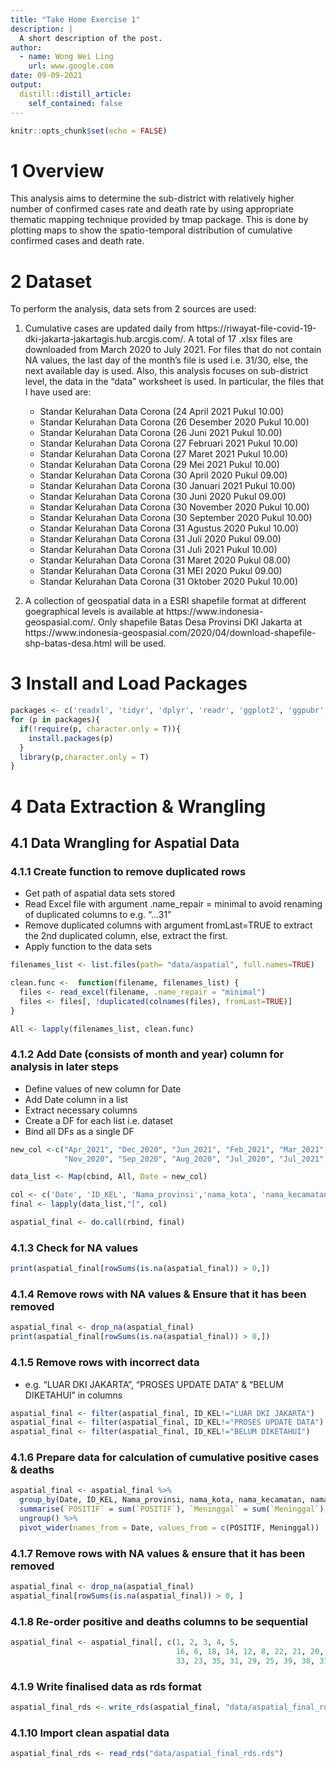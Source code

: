 ```yaml
---
title: "Take Home Exercise 1"
description: |
  A short description of the post.
author:
  - name: Wong Wei Ling
    url: www.google.com
date: 09-09-2021
output:
  distill::distill_article:
    self_contained: false
---
```



```r
knitr::opts_chunk$set(echo = FALSE)
```


# 1 Overview
This analysis aims to determine the sub-district with relatively higher number of confirmed cases rate and death rate by using appropriate thematic mapping technique provided by tmap package. This is done by plotting maps to show the spatio-temporal distribution of cumulative confirmed cases and death rate. 

# 2 Dataset
To perform the analysis, data sets from 2 sources are used:


1. Cumulative cases are updated daily from https://riwayat-file-covid-19-dki-jakarta-jakartagis.hub.arcgis.com/. A total of 17 .xlsx files are downloaded from March 2020 to July 2021. For files that do not contain NA values, the last day of the month's file is used i.e. 31/30, else, the next available day is used. Also, this analysis focuses on sub-district level, the data in the "data" worksheet is used. In particular, the files that I have used are:

    + Standar Kelurahan Data Corona (24 April 2021 Pukul 10.00)
    + Standar Kelurahan Data Corona (26 Desember 2020 Pukul 10.00)
    + Standar Kelurahan Data Corona (26 Juni 2021 Pukul 10.00)
    + Standar Kelurahan Data Corona (27 Februari 2021 Pukul 10.00)
    + Standar Kelurahan Data Corona (27 Maret 2021 Pukul 10.00)
    + Standar Kelurahan Data Corona (29 Mei 2021 Pukul 10.00)
    + Standar Kelurahan Data Corona (30 April 2020 Pukul 09.00)
    + Standar Kelurahan Data Corona (30 Januari 2021 Pukul 10.00)
    + Standar Kelurahan Data Corona (30 Juni 2020 Pukul 09.00)
    + Standar Kelurahan Data Corona (30 November 2020 Pukul 10.00)
    + Standar Kelurahan Data Corona (30 September 2020 Pukul 10.00)
    + Standar Kelurahan Data Corona (31 Agustus 2020 Pukul 10.00)
    + Standar Kelurahan Data Corona (31 Juli 2020 Pukul 09.00)
    + Standar Kelurahan Data Corona (31 Juli 2021 Pukul 10.00)
    + Standar Kelurahan Data Corona (31 Maret 2020 Pukul 08.00)
    + Standar Kelurahan Data Corona (31 MEI 2020 Pukul 09.00)
    + Standar Kelurahan Data Corona (31 Oktober 2020 Pukul 10.00)


2. A collection of geospatial data in a ESRI shapefile format at different goegraphical levels is available at https://www.indonesia-geospasial.com/. Only shapefile Batas Desa Provinsi DKI Jakarta at https://www.indonesia-geospasial.com/2020/04/download-shapefile-shp-batas-desa.html will be used.

# 3 Install and Load Packages

```r
packages <- c('readxl', 'tidyr', 'dplyr', 'readr', 'ggplot2', 'ggpubr', 'sf', 'tmap')
for (p in packages){
  if(!require(p, character.only = T)){
    install.packages(p)
  }
  library(p,character.only = T)
}
```

# 4 Data Extraction & Wrangling

## 4.1 Data Wrangling for Aspatial Data

### 4.1.1 Create function to remove duplicated rows

- Get path of aspatial data sets stored
- Read Excel file with argument .name_repair = minimal to avoid renaming of duplicated columns to e.g. "...31"
- Remove duplicated columns with argument fromLast=TRUE to extract the 2nd duplicated column, else, extract the first.
- Apply function to the data sets

```r
filenames_list <- list.files(path= "data/aspatial", full.names=TRUE) 

clean.func <-  function(filename, filenames_list) {
  files <- read_excel(filename, .name_repair = "minimal") 
  files <- files[, !duplicated(colnames(files), fromLast=TRUE)]
}

All <- lapply(filenames_list, clean.func)

```

### 4.1.2 Add Date (consists of month and year) column for analysis in later steps

- Define values of new column for Date
- Add Date column in a list
- Extract necessary columns
- Create a DF for each list i.e. dataset
- Bind all DFs as a single DF

```r

new_col <-c("Apr_2021", "Dec_2020", "Jun_2021", "Feb_2021", "Mar_2021", "May_2021", "Apr_2020", "Jan_2021", "Jun_2020", 
            "Nov_2020", "Sep_2020", "Aug_2020", "Jul_2020", "Jul_2021", "Mar_2020", "May_2020", "Oct_2020")

data_list <- Map(cbind, All, Date = new_col) 

col <- c('Date', 'ID_KEL', 'Nama_provinsi','nama_kota', 'nama_kecamatan', 'nama_kelurahan', 'POSITIF', 'Meninggal')
final <- lapply(data_list,"[", col)

aspatial_final <- do.call(rbind, final)

```

### 4.1.3 Check for NA values

```r
print(aspatial_final[rowSums(is.na(aspatial_final)) > 0,])
```

### 4.1.4 Remove rows with NA values & Ensure that it has been removed

```r
aspatial_final <- drop_na(aspatial_final)
print(aspatial_final[rowSums(is.na(aspatial_final)) > 0,])
```


### 4.1.5 Remove rows with incorrect data 

- e.g. "LUAR DKI JAKARTA", "PROSES UPDATE DATA" & "BELUM DIKETAHUI" in columns

```r
aspatial_final <- filter(aspatial_final, ID_KEL!="LUAR DKI JAKARTA")
aspatial_final <- filter(aspatial_final, ID_KEL!="PROSES UPDATE DATA")
aspatial_final <- filter(aspatial_final, ID_KEL!="BELUM DIKETAHUI")
```


### 4.1.6 Prepare data for calculation of cumulative positive cases & deaths

```r
aspatial_final <- aspatial_final %>%
  group_by(Date, ID_KEL, Nama_provinsi, nama_kota, nama_kecamatan, nama_kelurahan) %>%
  summarise(`POSITIF` = sum(`POSITIF`), `Meninggal` = sum(`Meninggal`)) %>%
  ungroup() %>%
  pivot_wider(names_from = Date, values_from = c(POSITIF, Meninggal))
```


### 4.1.7 Remove rows with NA values & ensure that it has been removed 

```r
aspatial_final <- drop_na(aspatial_final)
aspatial_final[rowSums(is.na(aspatial_final)) > 0, ]  

```

### 4.1.8 Re-order positive and deaths columns to be sequential

```r
aspatial_final <- aspatial_final[, c(1, 2, 3, 4, 5,
                                     16, 6, 18, 14, 12, 8, 22, 21, 20, 9, 11, 10, 17, 7, 19, 15, 13, 
                                     33, 23, 35, 31, 29, 25, 39, 38, 37, 26, 28, 27, 34, 24, 36, 32, 30)]
```

### 4.1.9 Write finalised data as rds format

```r
aspatial_final_rds <- write_rds(aspatial_final, "data/aspatial_final_rds.rds")
```

### 4.1.10 Import clean aspatial data

```r
aspatial_final_rds <- read_rds("data/aspatial_final_rds.rds")

```

